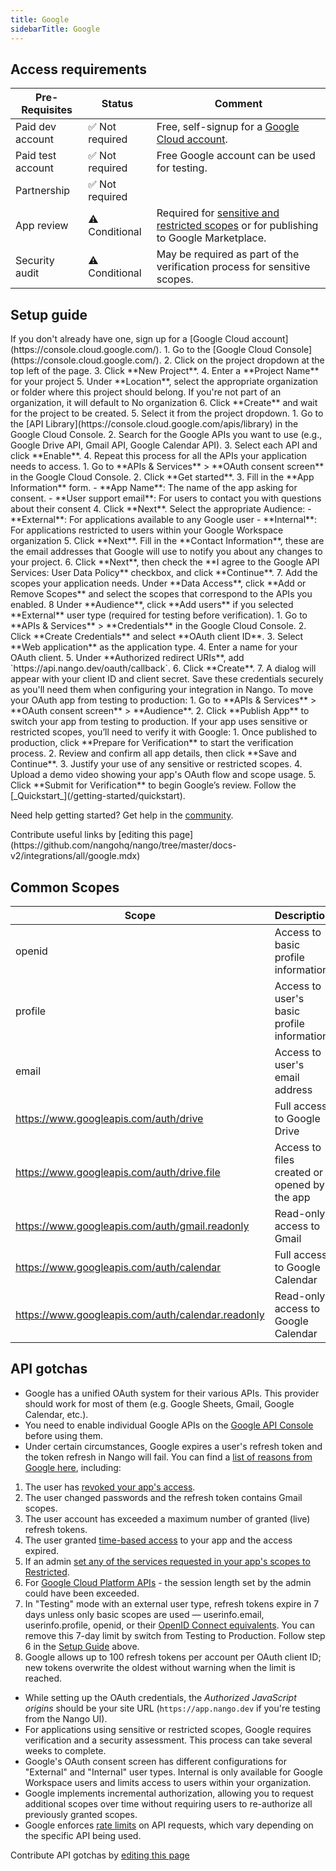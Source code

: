 ```yaml
---
title: Google
sidebarTitle: Google
---
```



<Overview />
<PreBuiltTooling />
<PreBuiltUseCases />

## Access requirements
| Pre-Requisites | Status | Comment|
| - | - | - |
| Paid dev account | ✅ Not required | Free, self-signup for a [Google Cloud account](https://console.cloud.google.com/). |
| Paid test account | ✅ Not required | Free Google account can be used for testing. |
| Partnership | ✅ Not required | |
| App review | ⚠️ Conditional | Required for [sensitive and restricted scopes](https://support.google.com/cloud/answer/9110914) or for publishing to Google Marketplace. |
| Security audit | ⚠️ Conditional | May be required as part of the verification process for sensitive scopes. |


## Setup guide

<Steps>
  <Step title="Create a Google Cloud account">
    If you don't already have one, sign up for a [Google Cloud account](https://console.cloud.google.com/).
  </Step>
  <Step title="Create a new project">
    1. Go to the [Google Cloud Console](https://console.cloud.google.com/).
    2. Click on the project dropdown at the top left of the page.
    3. Click **New Project**.
    4. Enter a **Project Name** for your project 
    5. Under **Location**, select the appropriate organization or folder where this project should belong.
    <Note>If you're not part of an organization, it will default to No organization</Note>
    6. Click **Create** and wait for the project to be created.
    5. Select it from the project dropdown.
  </Step>
  <Step title="Enable the APIs you need">
    1. Go to the [API Library](https://console.cloud.google.com/apis/library) in the Google Cloud Console.
    2. Search for the Google APIs you want to use (e.g., Google Drive API, Gmail API, Google Calendar API).
    3. Select each API and click **Enable**.
    4. Repeat this process for all the APIs your application needs to access.
  </Step>
  <Step title="Configure the OAuth consent screen">
    1. Go to **APIs & Services** > **OAuth consent screen** in the Google Cloud Console.
    2. Click **Get started**.
    3. Fill in the **App Information** form.
      - **App Name**: The name of the app asking for consent.
      - **User support email**: For users to contact you with questions about their consent
    4. Click **Next**. Select the appropriate Audience:
       - **External**: For applications available to any Google user
       - **Internal**: For applications restricted to users within your Google Workspace organization
    5. Click **Next**. Fill in the **Contact Information**, these are the email addresses that Google will use to notify you about any changes to your project.
    6. Click **Next**, then check the **I agree to the Google API Services: User Data Policy** checkbox, and click **Continue**.
    7. Add the scopes your application needs. Under **Data Access**, click **Add or Remove Scopes** and select the scopes that correspond to the APIs you enabled.
    8  Under **Audience**, click **Add users** if you selected **External** user type (required for testing before verification).
  </Step>
  <Step title="Create OAuth 2.0 credentials">
    1. Go to **APIs & Services** > **Credentials** in the Google Cloud Console.
    2. Click **Create Credentials** and select **OAuth client ID**.
    3. Select **Web application** as the application type.
    4. Enter a name for your OAuth client.
    5. Under **Authorized redirect URIs**, add `https://api.nango.dev/oauth/callback`.
    6. Click **Create**.
    7. A dialog will appear with your client ID and client secret. Save these credentials securely as you'll need them when configuring your integration in Nango.
  </Step>
    <Step title="Publish your app (switch from Testing to Production)">
    To move your OAuth app from testing to production:
    1. Go to **APIs & Services** > **OAuth consent screen** > **Audience**.
    2. Click **Publish App** to switch your app from testing to production.
  </Step>

  <Step title="Verify your app (if required)">
    If your app uses sensitive or restricted scopes, you’ll need to verify it with Google:
    1. Once published to production, click **Prepare for Verification** to start the verification process.
    2. Review and confirm all app details, then click **Save and Continue**.
    3. Justify your use of any sensitive or restricted scopes.
    4. Upload a demo video showing your app's OAuth flow and scope usage.
    5. Click **Submit for Verification** to begin Google’s review.
  </Step>
  <Step title="Next">
    Follow the [_Quickstart_](/getting-started/quickstart).
  </Step>
</Steps>

<Tip>Need help getting started? Get help in the [community](https://nango.dev/slack).</Tip>


<UsefulLinks />
<Note>Contribute useful links by [editing this page](https://github.com/nangohq/nango/tree/master/docs-v2/integrations/all/google.mdx)</Note>

## Common Scopes

| Scope | Description |
| ----- | ----------- |
| openid | Access to basic profile information |
| profile | Access to user's basic profile information |
| email | Access to user's email address |
| https://www.googleapis.com/auth/drive | Full access to Google Drive |
| https://www.googleapis.com/auth/drive.file | Access to files created or opened by the app |
| https://www.googleapis.com/auth/gmail.readonly | Read-only access to Gmail |
| https://www.googleapis.com/auth/calendar | Full access to Google Calendar |
| https://www.googleapis.com/auth/calendar.readonly | Read-only access to Google Calendar |


## API gotchas

-   Google has a unified OAuth system for their various APIs. This provider should work for most of them (e.g. Google Sheets, Gmail, Google Calendar, etc.).
-   You need to enable individual Google APIs on the [Google API Console](https://console.cloud.google.com/apis/dashboard) before using them.
-   Under certain circumstances, Google expires a user's refresh token and the token refresh in Nango will fail. You can find a [list of reasons from Google here](https://developers.google.com/identity/protocols/oauth2#expiration), including:
1.   The user has [revoked your app's access](https://support.google.com/accounts/answer/3466521#remove-access).
2.  The user changed passwords and the refresh token contains Gmail scopes.
3.  The user account has exceeded a maximum number of granted (live) refresh tokens.
4.  The user granted [time-based access](https://developers.google.com/identity/protocols/oauth2/web-server#time-based-access) to your app and the access expired.
5.  If an admin [set any of the services requested in your app's scopes to Restricted](https://support.google.com/a/answer/7281227#restrictaccess).
6.  For [Google Cloud Platform APIs](https://developers.google.com/identity/protocols/oauth2#gcp) - the session length set by the admin could have been exceeded.
7.  In "Testing" mode with an external user type, refresh tokens expire in 7 days unless only basic scopes are used — userinfo.email, userinfo.profile, openid, or their [OpenID Connect equivalents](https://developers.google.com/identity/protocols/oauth2/scopes#openid-connect). You can remove this 7-day limit by switch from Testing to Production. Follow step 6 in the [Setup Guide](#setup-guide) above.
8.  Google allows up to 100 refresh tokens per account per OAuth client ID; new tokens overwrite the oldest without warning when the limit is reached.
-   While setting up the OAuth credentials, the _Authorized JavaScript origins_ should be your site URL (`https://app.nango.dev` if you're testing from the Nango UI).
-   For applications using sensitive or restricted scopes, Google requires verification and a security assessment. This process can take several weeks to complete.
-   Google's OAuth consent screen has different configurations for "External" and "Internal" user types. Internal is only available for Google Workspace users and limits access to users within your organization.
-   Google implements incremental authorization, allowing you to request additional scopes over time without requiring users to re-authorize all previously granted scopes.
-   Google enforces [rate limits](https://developers.google.com/workspace/admin/reports/v1/limits) on API requests, which vary depending on the specific API being used.

<Note>Contribute API gotchas by [editing this page](https://github.com/nangohq/nango/tree/master/docs-v2/integrations/all/google.mdx)</Note>
